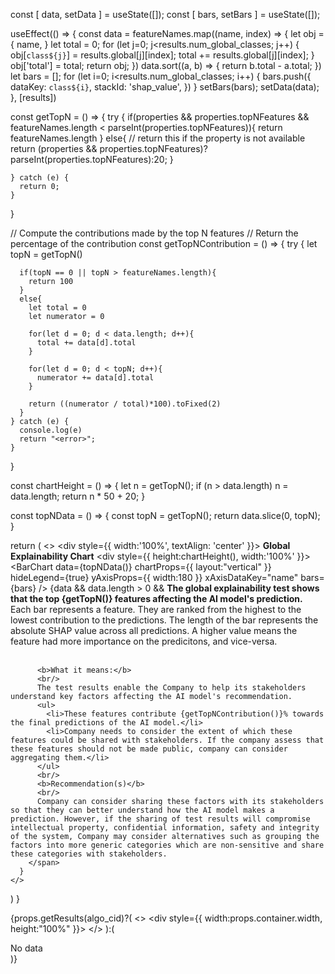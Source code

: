 

  const [ data, setData ] = useState([]);
  const [ bars, setBars ] = useState([]);

  useEffect(() => {
    const data = featureNames.map((name, index) => {
      let obj = {
        name,
      }
      let total = 0;
      for (let j=0; j<results.num_global_classes; j++) {
        obj[`class${j}`] = results.global[j][index];
        total += results.global[j][index];
      }
      obj['total'] = total;
      return obj;
    })
    data.sort((a, b) => {
      return b.total - a.total;
    })
    let bars = [];
    for (let i=0; i<results.num_global_classes; i++) {
      bars.push({
        dataKey: `class${i}`,
        stackId: 'shap_value',
      })
    }
    setBars(bars);
    setData(data);
  }, [results])

  const getTopN = () => {
    try {
      if(properties && properties.topNFeatures && featureNames.length < parseInt(properties.topNFeatures)){
        return featureNames.length
      }
      else{
        // return this if the property is not available
        return (properties && properties.topNFeatures)?parseInt(properties.topNFeatures):20;
      }

    } catch (e) {
      return 0;
    } 
  }

  // Compute the contributions made by the top N features
  // Return the percentage of the contribution
  const getTopNContribution = () => {
    try {
      let topN = getTopN()

      if(topN == 0 || topN > featureNames.length){
        return 100
      }
      else{
        let total = 0
        let numerator = 0

        for(let d = 0; d < data.length; d++){
          total += data[d].total
        }

        for(let d = 0; d < topN; d++){
          numerator += data[d].total
        }

        return ((numerator / total)*100).toFixed(2)
      }
    } catch (e) {
      console.log(e)
      return "<error>";
    } 
  }

  const chartHeight = () => {
    let n = getTopN();
    if (n > data.length)
      n = data.length;
    return n * 50 + 20;
  }

  const topNData = () => {
    const topN = getTopN();
    return data.slice(0, topN);
  }

  return (
    <>
      <div style={{ width:'100%', textAlign: 'center' }}>
        <b>Global Explainability Chart</b>
      </div>
      <div style={{ height:chartHeight(), width:'100%' }}>
        <BarChart
          data={topNData()}
          chartProps={{ layout:"vertical" }}
          hideLegend={true}
          yAxisProps={{ width:180 }}
          xAxisDataKey="name"
          bars={bars}
        />
      </div>
      {data && data.length > 0 &&
        <span>
          <b>The global explainability test shows that the top {getTopN()} features affecting the AI model's prediction.</b>
          <br/>
          Each bar represents a feature. They are ranked from the highest to the lowest contribution to the predictions. The length of the bar represents the absolute SHAP value across all predictions. A higher value means the feature had more importance on the predicitons, and vice-versa.
          <br/><br/>

          <b>What it means:</b>
          <br/>
          The test results enable the Company to help its stakeholders understand key factors affecting the AI model's recommendation.
          <ul>
            <li>These features contribute {getTopNContribution()}% towards the final predictions of the AI model.</li>
            <li>Company needs to consider the extent of which these features could be shared with stakeholders. If the company assess that these features should not be made public, company can consider aggregating them.</li>
          </ul>
          <br/>
          <b>Recommendation(s)</b>
          <br/>
          Company can consider sharing these factors with its stakeholders so that they can better understand how the AI model makes a prediction. However, if the sharing of test results will compromise intellectual property, confidential information, safety and integrity of the system, Company may consider alternatives such as grouping the factors into more generic categories which are non-sensitive and share these categories with stakeholders.
        </span>
      }
    </>
  )
}

{props.getResults(algo_cid)?(
  <>
    <div style={{ width:props.container.width, height:"100%" }}>
      <MyChart results={props.getResults(algo_cid).results} featureNames={props.getResults(algo_cid).feature_names} properties={props.properties} />
    </div>
  </>
):(
  <div>No data</div>
)}

